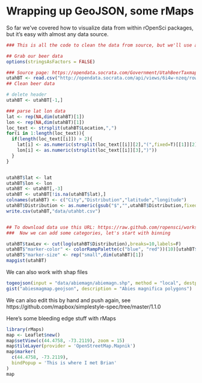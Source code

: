Wrapping up GeoJSON, some rMaps
========================================================

So far we've covered how to visualize data from within rOpenSci packages, but it's easy with almost any data source.

```r
### This is all the code to clean the data from source, but we'll use a cleaned version in class

## Grab our beer data  
options(stringsAsFactors = FALSE)

### Source page: https://opendata.socrata.com/Government/UtahBeerTaxmap/6i4w-nzeq
utahBT <- read.csv("http://opendata.socrata.com/api/views/6i4w-nzeq/rows.csv")
## Clean beer data

# delete header
utahBT <- utahBT[-1,]

### parse lat lon data
lat <- rep(NA,dim(utahBT)[1])
lon <- rep(NA,dim(utahBT)[1])
loc_text <- strsplit(utahBT$Location,",")
for(i in 1:length(loc_text)){
  if(length(loc_text[[i]]) > 2){
    lat[i] <- as.numeric(strsplit(loc_text[[i]][2],"(",fixed=T)[[1]][2])
    lon[i] <- as.numeric(strsplit(loc_text[[i]][3],")"))
  }
}


utahBT$lat <- lat
utahBT$lon <- lon
utahBT <- utahBT[,-3]
utahBT <- utahBT[!is.na(utahBT$lat),]
colnames(utahBT) <- c("City","Distribution","latitude","longitude")
utahBT$Distribution <- as.numeric(gsub("$","",utahBT$Distribution,fixed=T))
write.csv(utahBT,"data/utahbt.csv")


## To download data use this URL: https://raw.github.com/ropensci/workshops-unc-2014-02/master/data/utahbt.csv
###  Now we can add some categories, let's start with binning

utahBT$taxLev <- cut(log(utahBT$Distribution),breaks=10,labels=F)
utahBT$"marker-color" <- colorRampPalette(c("blue", "red"))(10)[utahBT$taxLev]
utahBT$"marker-size" <- rep("small",dim(utahBT)[1])
mapgist(utahBT)

```



We can also work with shap files


```r

togeojson(input = "data/abiemagn/abiemagn.shp", method = "local", destpath = paste(getwd(),"/",sep=""), outfilename = "abiesmagmap")
gist("abiesmagmap.geojson", description = "Abies magnifica polygons")

```

We can also edit this by hand and push again, see https://github.com/mapbox/simplestyle-spec/tree/master/1.1.0


Here's some bleeding edge stuff with rMaps

```r
library(rMaps)
map <- Leaflet$new()
map$setView(c(44.4758, -73.2119), zoom = 15)
map$tileLayer(provider = 'OpenStreetMap.Mapnik')
map$marker(
  c(44.4758, -73.2119),
  bindPopup = 'This is where I met Brian'
)
map

```




